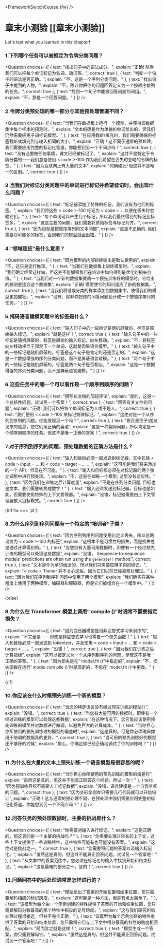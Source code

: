 <FrameworkSwitchCourse {fw} />

<!-- DISABLE-FRONTMATTER-SECTIONS -->

# 章末小测验 [[章末小测验]]

Let's test what you learned in this chapter!

### 1.下列哪个任务可以被框定为令牌分类问题？
<Question
	choices={[
		{
			text: "找出句子中的语法成分。",
			explain: "正确! 然后我们可以把每个单词标记为名词、动词等。",
			correct: true
		},
		{
			text: "判断一个句子的语法是否正确。",
			explain: "不，这是一个序列分类问题。"
		},
		{
			text: "找出句子中提到的人物。",
			explain: "不，除非你把你的问题回答定义为一个按顺序排列的任务。",
            correct: true
		},
        {
			text: "找到一个句子中能够回答问题的词组。",
			explain: "不，那是一个回答问题。"
		}
	]}
/>

### 2.令牌分类预处理的哪一部分与其他预处理管道不同？
<Question
	choices={[
		{
			text: "当我们在数据集上运行一个模型，并获得该数据集中每个样本的预测时。",
			explain: "文本的确是作为单独的单词给出的，但我们仍然需要应用子词标记模型。"
		},
		{
			text: "在应用截断/填充时，我们需要确保将标签截断或填充到与输入相同的大小。",
			explain: "正确！这不同于通常的预处理，我们需要应用完整的标记化管道。你能想到另一个不同点吗？",
			correct: true
		},
		{
			text: "没有必要做任何事情，课文已经被标记了。",
			explain: "这并不是特定于令牌分类的——我们总是使用 < code >-100 </code > 作为我们希望在丢失时忽略的令牌的标签。"
		},
		{
			text: "因为互联网上有大量的文本",
			explain: "的确如此! 但这并不是唯一的区别。",
			correct: true
		}
	]}
/>

### 3.当我们对标记分类问题中的单词进行标记并希望标记时，会出现什么问题？
<Question
	choices={[
		{
			text: "标记器添加了特殊的标记，我们没有为他们的标签。",
			explain: "我们将这些 < code >-100 </code > 标记为 < code > ，以便在丢失时忽略它们。"
		},
		{
			text: "每个单词可以产生几个标记，所以我们最终得到的标记比标签多。",
			explain: "这是主要的问题，我们需要将原始标签与标记对齐。",
			correct: true
		},
		{
			text: "因为目标是按顺序排列的文本问题",
			explain: "这是不正确的; 我们需要尽可能多的标签，否则我们的模型就会出错。"
		}
	]}
/>

### 4.“领域适应”是什么意思？
<Question
	choices={[
		{
			text: "因为模型的内部损耗输出是默认使用的",
			explain: "不，这只是运行推理。"
		},
		{
			text: "当我们在数据集上训练模型时。",
			explain: "我们确实经常这样做，但这并不能解释我们在培训中如何得到最优化的损失价值。"
		},
		{
			text: "当我们对一个新的数据集微调一个预先训练好的模型时，它给出的预测更适合这个数据集",
			explain: "正确! 模型使它的知识适应了新的数据集。",
            correct: true
		},
        {
			text: "当我们将错误分类的样本添加到数据集中，使得我们的模型更加健壮。",
			explain: "没有，除非你把你的问答问题设计成一个按顺序排列的任务。"
		}
	]}
/>

### 5.掩码语言建模问题中的标签是什么？
<Question
	choices={[
		{
			text: "输入句子中的一些标记是随机屏蔽的，标签是原始输入标记。",
			explain: "就是这样！",
            correct: true
		},
		{
			text: "输入句子中的一些标记是随机屏蔽的，标签是原始的输入标记，向左移动。",
			explain: "不，将标签向左移动相当于预测下一个单词，这就是因果语言模型。"
		},
		{
			text: "输入句子中的一些标记是随机屏蔽的，标签是这个句子是肯定的还是否定的。",
			explain: "这是一个数据增强的序列分类问题，而不是屏蔽语言建模。"
		},
        {
			text: "两个句子中的一些标记是随机屏蔽的，标签是两个句子是否相似。",
			explain: "这是一个数据增强的序列分类问题，而不是屏蔽语言建模。"
		}
	]}
/>

### 6.这些任务中的哪一个可以看作是一个顺序到顺序的问题？
<Question
	choices={[
		{
			text: "撰写长文档的简短评论",
			explain: "是的，这是一个总结性问题。试试另一个答案！",
            correct: true
		},
		{
			text: "回答有关文件的问题",
			explain: "正确! 我们可以把每个单词标记为人或不是人。",
            correct: true
		},
		{
			text: "我们使用 < code >-100 </code > 来标记特殊标记。",
			explain: "这绝对是一个从序列到序列的问题。你能发现另一个吗？",
            correct: true
		},
        {
			text: "修正我侄子/朋友发来的信息，使它们用正确的英语",
			explain: "这是一种翻译问题，所以肯定是一个顺序到顺序的任务。但这不是唯一正确的答案！",
			correct: true
		}
	]}
/>

### 7.对于序列到序列的问题，预处理数据的正确方法是什么？
<Question
	choices={[
		{
			text: "输入和目标必须一起发送到标记器，其中包括 < code > input = ... </code > 和 < code > target = ... </code > 。",
			explain: "这可能是我们将来添加的一个 API，但现在不可能。"
		},
		{
			text: "输入和目标都必须在对标记器的两个独立调用中进行预处理。",
			explain: "不，这是在训练一个模型; 这里没有适应性。"
		},
		{
			text: "因为我们在训练之后计算度量",
			explain: "不是在序列分类问题; 目标也是文本，我们需要转换成数字！"
		},
        {
			text: "输入必须发送到标记器，目标也是如此，但需要使用特殊的上下文管理器。",
			explain: "没错，标记器需要由上下文管理器放入目标模式。",
			correct: true
		}
	]}
/>

{#if fw === 'pt'}

### 8.为什么序列到序列问题有一个特定的“培训者”子类？
<Question
	choices={[
		{
			text: "因为序列到序列问题使用自定义丢失，所以忽略设置为 < code >-100 </code > 的标签",
			explain: "这根本不是习惯性的损失，而是损失总是通过计算得到的。"
		},
		{
			text: "当您拥有大量可用数据时，即使有一个经过预先训练的模型可以处理这些数据",
			explain: "没错。 Sequence-to-sequence models' predictions are often run using the <code>generate()</code> method.",
			correct: true
		},
		{
			text: "文本是作为单词给出的，所以我们只需要应用子词的标记。",
			explain: "< code > Trainer </code > 并不关心这些，因为它们以前已经被预处理过。"
		},
        {
			text: "因为我们在序列到序列问题中使用了两个模型",
			explain: "我们确实在某种程度上使用了两种模型，编码器和解码器，但是它们被组合在一个模型中。"
		}
	]}
/>

{:else}

### 9.为什么在 Transformer 模型上调用“ compile ()”时通常不需要指定损失？
<Question
	choices={[
		{
			text: "因为变压器模型是用非监督式学习来训练的",
			explain: "不完全是---- 即使是非监督式学习也需要一个损失函数！"
		},
		{
			text: "输入和目标必须一起发送到 tokenizer，并且使用 < code > input = ... </code > 和 < code > target = ... </code > 。",
			explain: "没错！",
			correct: true
		},
		{
			text: "因为我们在训练之后计算指标",
			explain: "这可以被定义为一个从序列到序列的问题，尽管这不是唯一正确的答案。"
		},
        {
			text: "因为损失是在“ model.fit ()”中指定的",
			explain: "不，损失函数在运行‘ model.com pile ()’时是固定的，不能在‘ model.fit ()’中更改。"
		}
	]}
/>

{/if}

### 10.你应该在什么时候预先训练一个新的模型？
<Question
	choices={[
		{
			text: "当您的特定语言没有经过预先训练的模型时",
			explain: "没错。",
			correct: true
		},
		{
			text: "当您有大量可用的数据时，即使有一个经过训练的模型可以处理这些数据",
			explain: "在这种情况下，您可能应该使用预先训练的模型并对数据进行微调，以避免巨大的计算成本。"
		},
		{
			text: "当你担心你所使用的预先训练过的模型的偏差时",
			explain: "这是真的，但是你必须确保你用于培训的数据真的更好。",
			correct: true
		},
        {
			text: "当可用的预先训练好的模型还不够好的时候",
			explain: "那么，你确定你已经正确地调试了你的训练吗？"
		}
	]}
/>

### 11.为什么在大量的文本上预先训练一个语言模型是很容易的呢？
<Question
	choices={[
		{
			text: "当你担心你所使用的预先训练的模型的偏差时",
			explain: "虽然这是真的，但这并不能真正回答这个问题。再试一次！"
		},
		{
			text: "因为预训练目标不需要人工标记数据",
			explain: "没错，语言建模是一个自我监督的问题。",
			correct: true
		},
		{
			text: "因为变形金刚库只需要几行代码就可以开始培训",
			explain: "正确！这与通常的预处理不同，在预处理中我们需要应用完整的标记化管道。你能想到另一个不同点吗？"
		}
	]}
/>

### 12.问答任务的预处理数据时，主要的挑战是什么？
<Question
	choices={[
		{
			text: "你需要对输入进行标记。",
			explain: "这是正确的，但这真的是一个主要的挑战吗？"
		},
		{
			text: "你需要处理非常长的上下文，这些上下文提供了一些训练特性，这些特性可能有也可能没有答案。",
			explain: "这绝对是挑战之一。",
			correct: true
		},
		{
			text: "您需要将问题的答案以及输入标记化。",
			explain: "虽然这是真的，但这并不能真正回答问题。试试另一个答案吧！"
		},
       {
			text: "从文本中的答案范围中，您必须在标记化的输入中找到开始和结束标记。",
			explain: "这是最难的部分之一，是的！",
			correct: true
		}
	]}
/>

### 13.问题回答中的后处理通常是怎样进行的？
<Question
	choices={[
		{
			text: "模型给出了答案的开始位置和结束位置，您只需要解码相应的标记跨度。",
			explain: "这可能是一种方法，但是有点太简单了。"
		},
		{
			text: "该模型为每个由一个示例创建的特性提供了答案的开始和结束位置，您只需要解码分数最高的那个特性中相应的记号跨度。",
			explain: "这与我们研究的后处理过程很接近，但并不完全正确。"
		},
		{
			text: "该模型为每个示例创建的特性提供了答案的开始和结束位置，您只需将它们与上下文中得分最高的特性的跨度相匹配。",
			explain: "简而言之就是这样！",
			correct: true
		},
        {
			text: "模型生成一个答案，你只需要解码它。",
			explain: "虽然这是真的，但这并不能真正回答问题。试试另一个答案吧！"
		}
	]}
/>

